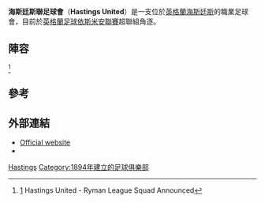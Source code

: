 {{Infobox football club
| clubname    = 海斯廷斯聯足球會
| image       = <!-- 檔案不存在 [[File:Hastingsunited.jpg|150px]] -->
| caption     = Hastings United Club badge
| fullname    = Hastings United Football Club
| nickname    = The Arrows<br />The U's
| founded     = {{start date and age|df=yes|1894}}
| ground      = [[The_Pilot_Field|The Pilot Field]]
| capacity    = 4,050
| chairman    = David Ormerod
| manager     = [[Garry_Wilson_(footballer)|Garry Wilson]]
| league      = [[英格蘭足球依斯米安聯賽|英格蘭足球依斯米安聯賽]]甲組南
| season      = 2014–15
| position    = [[英格蘭足球依斯米安聯賽|英格蘭足球依斯米安聯賽]]甲組南, 19
| website     = http://www.hastingsunitedfc.co.uk/
| kit_alt1    = Claret shirt with blue sleeves, white shorts, white socks
| pattern_la1 = |pattern_b1=_hastings2015|pattern_ra1=
| leftarm1=7F1734|body1=7F1734|rightarm1=7F1734|shorts1=FFFFFF|socks1=FFFFFF
| kit_alt2    = Blue shirt, claret shorts, claret socks
| pattern_la2 = |pattern_b2=_Perseus_meglia_black_sides|pattern_ra2=
| leftarm2=FFFF00|body2=FFFF00|rightarm2=FFFF00|shorts2=FFFF00|socks2=FFFF00|
}}

'''海斯廷斯聯足球會'''（'''Hastings United'''）是一支位於[[英格蘭|英格蘭]][[海斯廷斯|海斯廷斯]]的職業足球會，目前於[[英格蘭足球依斯米安聯賽|英格蘭足球依斯米安聯賽]]超聯組角逐。

==陣容==
{{updated|date=2015年8月3日}}<ref>[http://www.hastingsunitedfc.co.uk/news/article/ryan-league-squad-announced/] {{Wayback|url=http://www.hastingsunitedfc.co.uk/news/article/ryan-league-squad-announced/ |date=20161010170447 }} Hastings United - Ryman League Squad Announced</ref>
{{fs start}}
{{fs player|no= |nat=England|pos=GK|name=Josh Pelling}}
{{fs player|no= |nat=England|pos=GK|name=Matt Crutwell}}
{{fs player|no= |nat=England|pos=DF|name=Sam Crabb}}
{{fs player|no= |nat=England|pos=DF|name=Alfie Hall}}
{{fs player|no= |nat=England|pos=DF|name=Harvey Hanifan}}
{{fs player|no= |nat=England|pos=DF|name=Jerome Jibodu}}
{{fs player|no= |nat=England|pos=DF|name=Sean Ray}}
{{fs player|no= |nat=England|pos=DF|name=Ollie Rowe}}
{{fs player|no= |nat=England|pos=DF|name=Jerome Smith}}
{{fs player|no= |nat=England|pos=MF|name=Sam Adams}}
{{fs player|no= |nat=England|pos=MF|name=Sam Cole}}
{{fs mid}}
{{fs player|no= |nat=England|pos=MF|name=Sam Crutwell}}
{{fs player|no= |nat=England|pos=MF|name=Alan Foster}}
{{fs player|no= |nat=England|pos=MF|name=Liam Foster}}
{{fs player|no= |nat=England|pos=MF|name=Kyle Holden}}
{{fs player|no= |nat=England|pos=MF|name=Max Hollobone}}
{{fs player|no= |nat=England|pos=MF|name=Stephen Okoh}}
{{fs player|no= |nat=England|pos=MF|name=Jack Walder}}
{{fs player|no= |nat=England|pos=FW|name=Zac Attwood}}
{{fs player|no= |nat=England|pos=FW|name=Jack Harris}}
{{fs player|no= |nat=England|pos=FW|name=Tyrell Richardson-Brown}}
{{fs player|no= |nat=England|pos=FW|name=Bright Temba}}
{{fs end}}

==參考==
{{Reflist}}

==外部連結==
*[http://www.hastingsunitedfc.co.uk Official website] {{Wayback|url=http://www.hastingsunitedfc.co.uk/ |date=20151113154700 }}
*{{fchd|id=HASTINGU|name=Hastings United}}

[[Category:東薩塞克斯郡足球俱樂部|Hastings]]
[[Category:1894年建立的足球俱樂部|Category:1894年建立的足球俱樂部]]